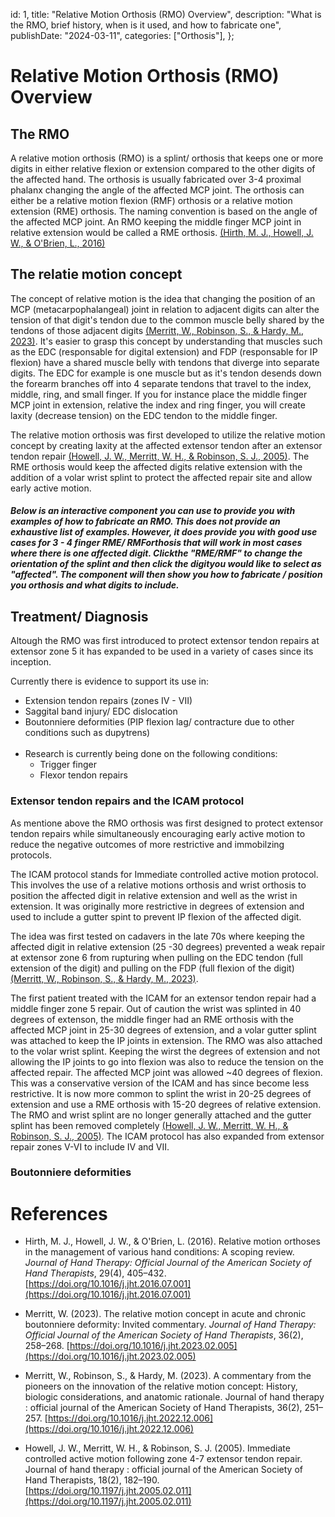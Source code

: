 
  id: 1,
  title: "Relative Motion Orthosis (RMO) Overview",
  description:
    "What is the RMO, brief history, when is it used, and how to fabricate one",
  publishDate: "2024-03-11",
  categories: ["Orthosis"],
};

# Relative Motion Orthosis (RMO) Overview

## The RMO

A relative motion orthosis (RMO) is a splint/ orthosis that keeps one or more digits in either relative flexion or extension compared to the other digits of the affected hand. The orthosis is usually fabricated over 3-4 proximal phalanx changing the angle of the affected MCP joint. The orthosis can either be a relative motion flexion (RMF) orthosis or a relative motion extension (RME) orthosis. The naming convention is based on the angle of the affected MCP joint. An RMO keeping the middle finger MCP joint in relative extension would be called a RME orthosis. [(Hirth, M. J., Howell, J. W., & O'Brien, L., 2016)](#relative-motion-orthoses-in-the-management-of-various-hand-conditions-a-scoping-review)

<CustomImage src="/images/RMO-Image.jpg" alt="RMO" width={400} height={200} />

## The relatie motion concept

The concept of relative motion is the idea that changing the position of an MCP (metacarpophalangeal) joint in relation to adjacent digits can alter the tension of that digit's tendon due to the common muscle belly shared by the tendons of those adjacent digits [(Merritt, W., Robinson, S., & Hardy, M., 2023)](#a-commentary-from-the-pioneers-on-the-innovation-of-the-relative-motion-concept:-history,-biologic-considerations,-and-anatomic-rationale). It's easier to grasp this concept by understanding that muscles such as the EDC (responsable for digital extension) and FDP (responsable for IP flexion) have a shared muscle belly with tendons that diverge into separate digits. The EDC for example is one muscle but as it's tendon desends down the forearm branches off into 4 separate tendons that travel to the index, middle, ring, and small finger. If you for instance place the middle finger MCP joint in extension, relative the index and ring finger, you will create laxity (decrease tension) on the EDC tendon to the middle finger.

The relative motion orthosis was first developed to utilize the relative motion concept by creating laxity at the affected extensor tendon after an extensor tendon repair [(Howell, J. W., Merritt, W. H., & Robinson, S. J., 2005)](#Immediate-controlled-active-motion-following-zone-4-7-extensor-tendon-repair). The RME orthosis would keep the affected digits relative extension with the addition of a volar wrist splint to protect the affected repair site and allow early active motion.

##### Below is an interactive component you can use to provide you with examples of how to fabricate an RMO. This does not provide an exhaustive list of examples. However, it does provide you with good use cases for 3 - 4 finger RME/ RMForthosis that will work in most cases where there is one affected digit. Clickthe "RME/RMF" to change the orientation of the splint and then click the digityou would like to select as "affected". The component will then show you how to fabricate / position you orthosis and what digits to include.

<RMO></RMO>

## Treatment/ Diagnosis

Altough the RMO was first introduced to protect extensor tendon repairs at extensor zone 5 it has expanded to be used in a variety of cases since its inception.

Currently there is evidence to support its use in:

- Extension tendon repairs (zones IV - VII)
- Saggital band injury/ EDC dislocation
- Boutonniere deformities (PIP flexion lag/ contracture due to other conditions such as dupytrens)
  <br />
  <br />
- Research is currently being done on the following conditions:
  - Trigger finger
  - Flexor tendon repairs

### Extensor tendon repairs and the ICAM protocol

As mentione above the RMO orthosis was first designed to protect extensor tendon repairs while simultaneously encouraging early active motion to reduce the negative outcomes of more restrictive and immobilzing protocols.

The ICAM protocol stands for Immediate controlled active motion protocol. This involves the use of a relative motions orthosis and wrist orthosis to position the affected digit in relative extension and well as the wrist in extension. It was originally more restrictive in degrees of extension and used to include a gutter spint to prevent IP flexion of the affected digit.

The idea was first tested on cadavers in the late 70s where keeping the affected digit in relative extension (25 -30 degrees) prevented a weak repair at extensor zone 6 from rupturing when pulling on the EDC tendon (full extension of the digit) and pulling on the FDP (full flexion of the digit) [(Merritt, W., Robinson, S., & Hardy, M., 2023)](#a-commentary-from-the-pioneers-on-the-innovation-of-the-relative-motion-concept:-history,-biologic-considerations,-and-anatomic-rationale).

The first patient treated with the ICAM for an extensor tendon repair had a middle finger zone 5 repair. Out of caution the wrist was splinted in 40 degrees of extenson, the middle finger had an RME orthosis with the affected MCP joint in 25-30 degrees of extension, and a volar gutter splint was attached to keep the IP joints in extension. The RMO was also attached to the volar wrist splint. Keeping the wirst the degrees of extension and not allowing the IP joints to go into flexion was also to reduce the tension on the affected repair. The affected MCP joint was allowed ~40 degrees of flexion. This was a conservative version of the ICAM and has since become less restrictive. It is now more common to splint the wrist in 20-25 degrees of extension and use a RME orthosis with 15-20 degrees of relative extension. The RMO and wrist splint are no longer generally attached and the gutter splint has been removed completely [(Howell, J. W., Merritt, W. H., & Robinson, S. J., 2005)](#Immediate-controlled-active-motion-following-zone-4-7-extensor-tendon-repair). The ICAM protocol has also expanded from extensor repair zones V-VI to include IV and VII.

### Boutonniere deformities

# References

<a id="relative-motion-orthoses-in-the-management-of-various-hand-conditions-a-scoping-review"></a>

- Hirth, M. J., Howell, J. W., & O'Brien, L. (2016). Relative motion orthoses in
  the management of various hand conditions: A scoping review. _Journal of Hand
  Therapy: Official Journal of the American Society of Hand Therapists_, 29(4),
  405–432.
  [https://doi.org/10.1016/j.jht.2016.07.001](https://doi.org/10.1016/j.jht.2016.07.001)

<a id="the-relative-motion-concept-in-acute-and-chronic-boutonniere-deformity"></a>

- Merritt, W. (2023). The relative motion concept in acute and chronic
  boutonniere deformity: Invited commentary. _Journal of Hand Therapy: Official
  Journal of the American Society of Hand Therapists_, 36(2), 258–268.
  [https://doi.org/10.1016/j.jht.2023.02.005](https://doi.org/10.1016/j.jht.2023.02.005)

<a id="a-commentary-from-the-pioneers-on-the-innovation-of-the-relative-motion-concept:-history,-biologic-considerations,-and-anatomic-rationale"></a>

- Merritt, W., Robinson, S., & Hardy, M. (2023). A commentary from the pioneers on the innovation of the relative motion concept: History, biologic considerations, and anatomic rationale. Journal of hand therapy : official journal of the American Society of Hand Therapists, 36(2), 251–257. [https://doi.org/10.1016/j.jht.2022.12.006](https://doi.org/10.1016/j.jht.2022.12.006)

<a id="Immediate-controlled-active-motion-following-zone-4-7-extensor-tendon-repair"></a>

- Howell, J. W., Merritt, W. H., & Robinson, S. J. (2005). Immediate controlled active motion following zone 4-7 extensor tendon repair. Journal of hand therapy : official journal of the American Society of Hand Therapists, 18(2), 182–190. [https://doi.org/10.1197/j.jht.2005.02.011](https://doi.org/10.1197/j.jht.2005.02.011)
